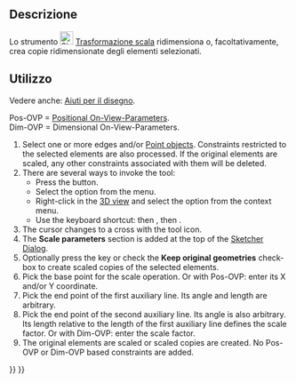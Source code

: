 <languages/>

{{Docnav/it
|[[Sketcher_Rotate/it|Trasformazione polare]]
|[[Sketcher_Offset/it|Offset della geometria]]
|[[Sketcher_Workbench/it|Sketcher]]
|IconL=Sketcher_Rotate.svg
|IconR=Sketcher_Offset.svg
|IconC=Workbench_Sketcher.svg
}}

{{GuiCommand/it
|Name=Sketcher Scale
|Name/it=Trasformazione scala
|MenuLocation=Schizzo → Strumenti dello Sketcher → Trasformazione scala
|Workbenches=[[Sketcher_Workbench/it|Sketcher]]
|Shortcut={{KEY|Z}} {{KEY|P}} {{KEY|S}}
|Version=1.0
|SeeAlso=
}}

<span id="Description"></span>
==Descrizione==

Lo strumento [[Image:Sketcher_Scale.svg|24px]] [[Sketcher_Scale/it|Trasformazione scala]] ridimensiona o, facoltativamente, crea copie ridimensionate degli elementi selezionati.

<span id="Usage"></span>
==Utilizzo==

Vedere anche: [[Sketcher_Workbench#Drawing_aids|Aiuti per il disegno]].

Pos-OVP = [[Sketcher_Preferences/it#General|Positional On-View-Parameters]].<br>
Dim-OVP = Dimensional On-View-Parameters.

<div lang="en" dir="ltr" class="mw-content-ltr">
# Select one or more edges and/or [[Sketcher_CreatePoint|Point objects]]. Constraints restricted to the selected elements are also processed. If the original elements are scaled, any other constraints associated with them will be deleted.
# There are several ways to invoke the tool:
#* Press the {{Button|[[Image:Sketcher_Scale.svg|16px]] [[Sketcher_Scale|Scale transform]]}} button.
#* Select the {{MenuCommand|Sketch → Sketcher tools → [[Image:Sketcher_Scale.svg|16px]] Scale transform}} option from the menu.
#* Right-click in the [[3D_view|3D view]] and select the {{MenuCommand|[[Image:Sketcher_Scale.svg|16px]] Scale transform}} option from the context menu.
#* Use the keyboard shortcut: {{KEY|Z}} then {{KEY|P}}, then {{KEY|S}}.
# The cursor changes to a cross with the tool icon.
# The '''Scale parameters''' section is added at the top of the [[Sketcher_Dialog|Sketcher Dialog]].
# Optionally press the {{KEY|U}} key or check the '''Keep original geometries''' checkbox to create scaled copies of the selected elements.
# Pick the base point for the scale operation. Or with Pos-OVP: enter its X and/or Y coordinate.
# Pick the end point of the first auxiliary line. Its angle and length are arbitrary.
# Pick the end point of the second auxiliary line. Its angle is also arbitrary. Its length relative to the length of the first auxiliary line defines the scale factor. Or with Dim-OVP: enter the scale factor.
# The original elements are scaled or scaled copies are created. No Pos-OVP or Dim-OVP based constraints are added.
</div>


{{Docnav/it
|[[Sketcher_Rotate/it|Trasformazione polare]]
|[[Sketcher_Offset/it|Offset della geometria]]
|[[Sketcher_Workbench/it|Sketcher]]
|IconL=Sketcher_Rotate.svg
|IconR=Sketcher_Offset.svg
|IconC=Workbench_Sketcher.svg
}}

{{Sketcher_Tools_navi{{#translation:}}}}
{{Userdocnavi{{#translation:}}}}